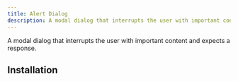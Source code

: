 ```yaml
---
title: Alert Dialog
description: A modal dialog that interrupts the user with important content and expects a response.
---
```


A modal dialog that interrupts the user with important content and expects a response.


<Example path="ui/alert-dialog/variant-demo" />

## Installation


<InstallationGuide path="ui/alert-dialog" />
